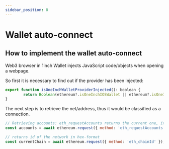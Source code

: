 ```yaml
---
sidebar_position: 8
---
```


# Wallet auto-connect

## How to implement the wallet auto-connect

Web3 browser in 1inch Wallet injects JavaScript code/objects when opening a webpage.

So first it is necessary to find out if the provider has been injected:

```javascript
export function isOneInchWalletProviderInjected(): boolean {
		return Boolean(ethereum?.isOneInchIOSWallet || ethereum?.isOneInchAndroidWallet);
}
```
The next step is to retrieve the net/address, thus it would be classified as a connection.

```javascript
// Retrieving accounts: eth_requestAccounts returns the current one, it gives an array containing single address
const accounts = await ethereum.request({ method: 'eth_requestAccounts' });
```

```javascript
// returns id of the network in hex-format
const currentChain = await ethereum.request({ method: 'eth_chainId' });
```

#
